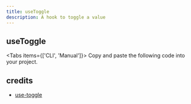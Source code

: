```yaml
---
title: useToggle
description: A hook to toggle a value
---
```


## useToggle

<Tabs items={['CLI', 'Manual']}>
  <Tab>
    <InstallCLI value='use-toggle' />
  </Tab>
  <Tab>
    Copy and paste the following code into your project.
    <RegistrySourceCode value='use-toggle' />
  </Tab>
</Tabs>

## credits

- [use-toggle](https://github.com/Andarist/use-toggle)
